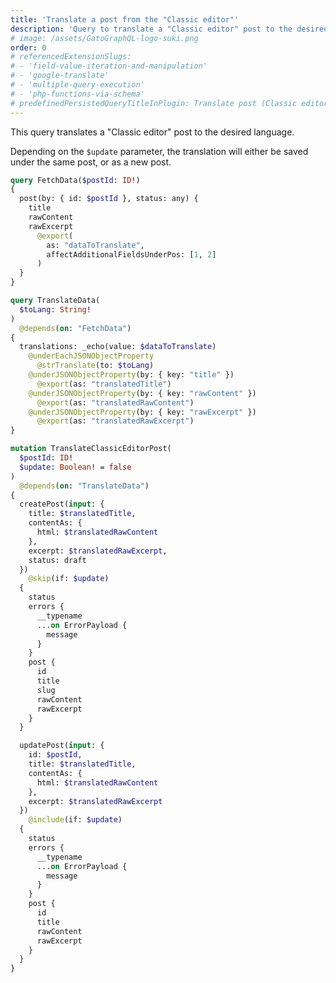 ```yaml
---
title: 'Translate a post from the "Classic editor"'
description: 'Query to translate a "Classic editor" post to the desired language'
# image: /assets/GatoGraphQL-logo-suki.png
order: 0
# referencedExtensionSlugs:
# - 'field-value-iteration-and-manipulation'
# - 'google-translate'
# - 'multiple-query-execution'
# - 'php-functions-via-schema'
# predefinedPersistedQueryTitleInPlugin: Translate post (Classic editor)
---
```


This query translates a "Classic editor" post to the desired language.

Depending on the `$update` parameter, the translation will either be saved under the same post, or as a new post.

```graphql
query FetchData($postId: ID!)
{
  post(by: { id: $postId }, status: any) {
    title
    rawContent
    rawExcerpt
      @export(
        as: "dataToTranslate",
        affectAdditionalFieldsUnderPos: [1, 2]
      )
  }
}

query TranslateData(
  $toLang: String!
)
  @depends(on: "FetchData")
{  
  translations: _echo(value: $dataToTranslate)
    @underEachJSONObjectProperty
      @strTranslate(to: $toLang)
    @underJSONObjectProperty(by: { key: "title" })
      @export(as: "translatedTitle")
    @underJSONObjectProperty(by: { key: "rawContent" })
      @export(as: "translatedRawContent")
    @underJSONObjectProperty(by: { key: "rawExcerpt" })
      @export(as: "translatedRawExcerpt")
}

mutation TranslateClassicEditorPost(
  $postId: ID!
  $update: Boolean! = false
)
  @depends(on: "TranslateData")
{
  createPost(input: {
    title: $translatedTitle,
    contentAs: {
      html: $translatedRawContent
    },
    excerpt: $translatedRawExcerpt,
    status: draft
  })
    @skip(if: $update)
  {
    status
    errors {
      __typename
      ...on ErrorPayload {
        message
      }
    }
    post {
      id
      title
      slug
      rawContent
      rawExcerpt
    }    
  }

  updatePost(input: {
    id: $postId,
    title: $translatedTitle,
    contentAs: {
      html: $translatedRawContent
    },
    excerpt: $translatedRawExcerpt
  })
    @include(if: $update)
  {
    status
    errors {
      __typename
      ...on ErrorPayload {
        message
      }
    }
    post {
      id
      title
      rawContent
      rawExcerpt
    }    
  }
}
```
